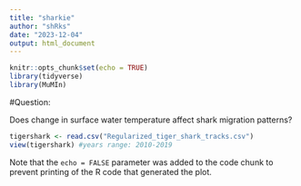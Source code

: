 ```yaml
---
title: "sharkie"
author: "shRks"
date: "2023-12-04"
output: html_document
---
```


```r
knitr::opts_chunk$set(echo = TRUE)
library(tidyverse)
library(MuMIn)
```

#Question:

Does change in surface water temperature affect shark migration patterns?

```r
tigershark <- read.csv("Regularized_tiger_shark_tracks.csv")
view(tigershark) #years range: 2010-2019
```

Note that the `echo = FALSE` parameter was added to the code chunk to prevent printing of the R code that generated the plot.
